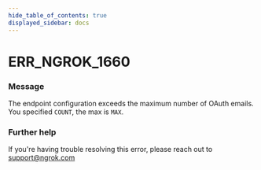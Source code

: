 ```yaml
---
hide_table_of_contents: true
displayed_sidebar: docs
---
```



# ERR_NGROK_1660

### Message

The endpoint configuration exceeds the maximum number of OAuth emails. You specified `COUNT`, the max is `MAX`.

<ErrorDetails error="err_ngrok_1660" />

### Further help

If you're having trouble resolving this error, please reach out to [support@ngrok.com](mailto:support@ngrok.com?subject=Help%20with%20ERR_NGROK_1660)

